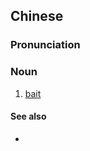 {{also|诱饵}}
==Chinese==
{{zh-forms|s=诱饵}}

===Pronunciation===
{{zh-pron
|m=yòu'ěr
|c=jau5 nei6
|mn=qz,tp,xm:iú-lī/kh,zz:iú-jī
|cat=n
}}

===Noun===
{{zh-noun}}

# [[bait]]

====See also====
* {{zh-l|魚餌}}